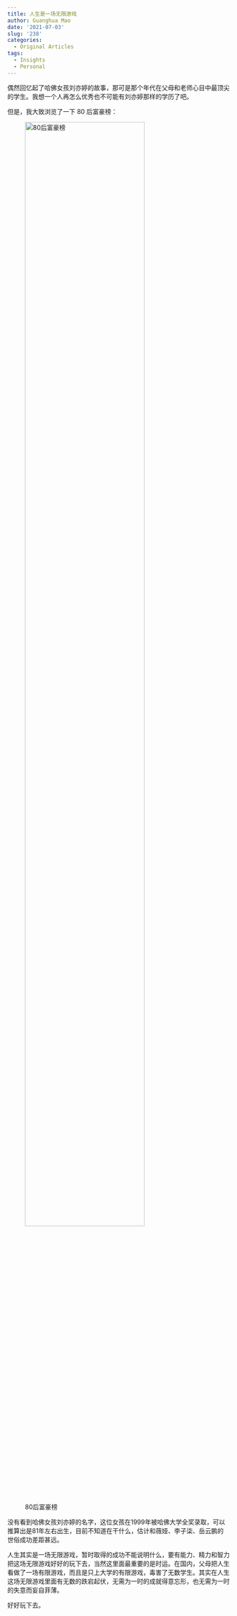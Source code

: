 ```yaml
---
title: 人生是一场无限游戏
author: Guanghua Mao
date: '2021-07-03'
slug: '238'
categories:
  - Original Articles
tags:
  - Insights
  - Personal
---
```


偶然回忆起了哈佛女孩刘亦婷的故事，那可是那个年代在父母和老师心目中最顶尖的学生。我想一个人再怎么优秀也不可能有刘亦婷那样的学历了吧。

但是，我大致浏览了一下 80 后富豪榜：

![80后富豪榜](1.jpeg){width=80%}

没有看到哈佛女孩刘亦婷的名字，这位女孩在1999年被哈佛大学全奖录取，可以推算出是81年左右出生，目前不知道在干什么，估计和薇娅、李子柒、岳云鹏的世俗成功差距甚远。

人生其实是一场无限游戏，暂时取得的成功不能说明什么，要有能力、精力和智力把这场无限游戏好好的玩下去，当然这里面最重要的是时运。在国内，父母把人生看做了一场有限游戏，而且是只上大学的有限游戏，毒害了无数学生。其实在人生这场无限游戏里面有无数的跌宕起伏，无需为一时的成就得意忘形，也无需为一时的失意而妄自菲薄。

好好玩下去。